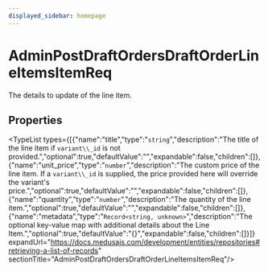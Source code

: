 ```yaml
---
displayed_sidebar: homepage
---
```



# AdminPostDraftOrdersDraftOrderLineItemsItemReq

The details to update of the line item.

## Properties

<TypeList types={[{"name":"title","type":"`string`","description":"The title of the line item if `variant\\_id` is not provided.","optional":true,"defaultValue":"","expandable":false,"children":[]},{"name":"unit_price","type":"`number`","description":"The custom price of the line item. If a `variant\\_id` is supplied, the price provided here will override the variant's price.","optional":true,"defaultValue":"","expandable":false,"children":[]},{"name":"quantity","type":"`number`","description":"The quantity of the line item.","optional":true,"defaultValue":"","expandable":false,"children":[]},{"name":"metadata","type":"`Record<string, unknown>`","description":"The optional key-value map with additional details about the Line Item.","optional":true,"defaultValue":"{}","expandable":false,"children":[]}]} expandUrl="https://docs.medusajs.com/development/entities/repositories#retrieving-a-list-of-records" sectionTitle="AdminPostDraftOrdersDraftOrderLineItemsItemReq"/>

